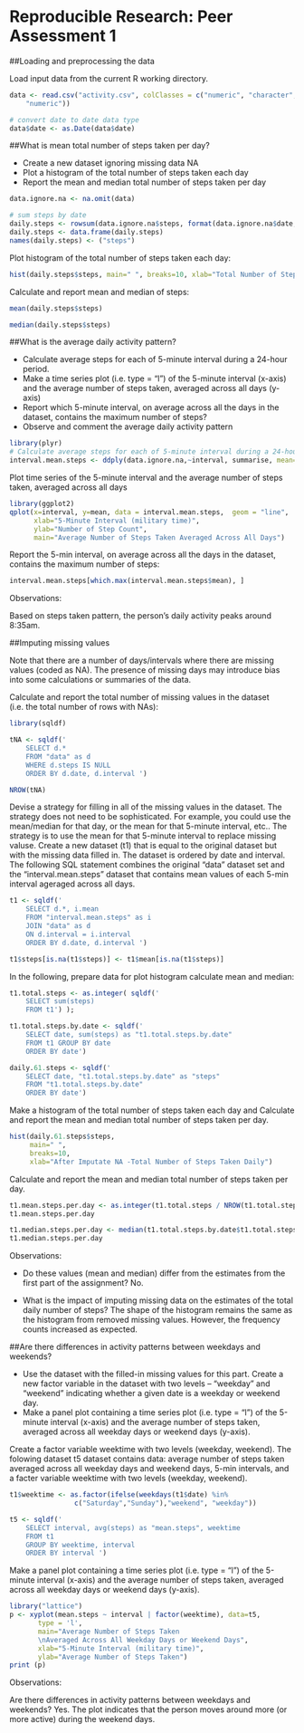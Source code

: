Reproducible Research: Peer Assessment 1
==========================================

##Loading and preprocessing the data

Load input data from the current R working directory.

```r
data <- read.csv("activity.csv", colClasses = c("numeric", "character", 
    "numeric"))

# convert date to date data type
data$date <- as.Date(data$date)
```
##What is mean total number of steps taken per day?

- Create a new dataset ignoring missing data NA
- Plot a histogram of the total number of steps taken each day
- Report the mean and median total number of steps taken per day

```r
data.ignore.na <- na.omit(data) 

# sum steps by date
daily.steps <- rowsum(data.ignore.na$steps, format(data.ignore.na$date, '%Y-%m-%d')) 
daily.steps <- data.frame(daily.steps) 
names(daily.steps) <- ("steps")
```

Plot histogram of the total number of steps taken each day:

```r
hist(daily.steps$steps, main=" ", breaks=10, xlab="Total Number of Steps Taken Daily")
```

Calculate and report mean and median of steps:

```r
mean(daily.steps$steps)
```

```r
median(daily.steps$steps)
```

##What is the average daily activity pattern?

- Calculate average steps for each of 5-minute interval during a 24-hour period.
- Make a time series plot (i.e. type = “l”) of the 5-minute interval (x-axis) and the average number of steps taken, averaged across all days (y-axis)
- Report which 5-minute interval, on average across all the days in the dataset, contains the maximum number of steps?
- Observe and comment the average daily activity pattern

```r
library(plyr)
# Calculate average steps for each of 5-minute interval during a 24-hour period
interval.mean.steps <- ddply(data.ignore.na,~interval, summarise, mean=mean(steps))
```

Plot time series of the 5-minute interval and the average number of steps taken, averaged across all days

```r
library(ggplot2)
qplot(x=interval, y=mean, data = interval.mean.steps,  geom = "line",
      xlab="5-Minute Interval (military time)",
      ylab="Number of Step Count",
      main="Average Number of Steps Taken Averaged Across All Days")
```

Report the 5-min interval, on average across all the days in the dataset, contains the maximum number of steps:
```r
interval.mean.steps[which.max(interval.mean.steps$mean), ]
```
Observations:

Based on steps taken pattern, the person's daily activity peaks around 8:35am.

##Imputing missing values

Note that there are a number of days/intervals where there are missing values (coded as NA). The presence of missing days may introduce bias into some calculations or summaries of the data.

Calculate and report the total number of missing values in the dataset (i.e. the total number of rows with NAs):

```r
library(sqldf)
```

```r
tNA <- sqldf(' 
    SELECT d.*            
    FROM "data" as d
    WHERE d.steps IS NULL 
    ORDER BY d.date, d.interval ')
```

```r
NROW(tNA)
```

Devise a strategy for filling in all of the missing values in the dataset. The strategy does not need to be sophisticated. For example, you could use the mean/median for that day, or the mean for that 5-minute interval, etc.. The strategy is to use the mean for that 5-minute interval to replace missing valuse. Create a new dataset (t1) that is equal to the original dataset but with the missing data filled in. The dataset is ordered by date and interval. The following SQL statement combines the original “data” dataset set and the “interval.mean.steps” dataset that contains mean values of each 5-min interval ageraged across all days.

```r
t1 <- sqldf('  
    SELECT d.*, i.mean
    FROM "interval.mean.steps" as i
    JOIN "data" as d
    ON d.interval = i.interval 
    ORDER BY d.date, d.interval ') 

t1$steps[is.na(t1$steps)] <- t1$mean[is.na(t1$steps)]
```

In the following, prepare data for plot histogram calculate mean and median:

```r
t1.total.steps <- as.integer( sqldf(' 
    SELECT sum(steps)  
    FROM t1') );

t1.total.steps.by.date <- sqldf(' 
    SELECT date, sum(steps) as "t1.total.steps.by.date" 
    FROM t1 GROUP BY date 
    ORDER BY date') 

daily.61.steps <- sqldf('   
    SELECT date, "t1.total.steps.by.date" as "steps"
    FROM "t1.total.steps.by.date"
    ORDER BY date') 
```
Make a histogram of the total number of steps taken each day and Calculate and report the mean and median total number of steps taken per day.

```r
hist(daily.61.steps$steps, 
     main=" ",
     breaks=10,
     xlab="After Imputate NA -Total Number of Steps Taken Daily")
```

Calculate and report the mean and median total number of steps taken per day.

```r
t1.mean.steps.per.day <- as.integer(t1.total.steps / NROW(t1.total.steps.by.date) )
t1.mean.steps.per.day
```

```r
t1.median.steps.per.day <- median(t1.total.steps.by.date$t1.total.steps.by.date)
t1.median.steps.per.day
```
Observations:

- Do these values (mean and median) differ from the estimates from the first part of the assignment? No.

- What is the impact of imputing missing data on the estimates of the total daily number of steps? The shape of the histogram remains the same as the histogram from removed missing values. However, the frequency counts increased as expected.

##Are there differences in activity patterns between weekdays and weekends?

- Use the dataset with the filled-in missing values for this part. Create a new factor variable in the dataset with two levels – “weekday” and “weekend” indicating whether a given date is a weekday or weekend day.
- Make a panel plot containing a time series plot (i.e. type = “l”) of the 5-minute interval (x-axis) and the average number of steps taken, averaged across all weekday days or weekend days (y-axis).

Create a factor variable weektime with two levels (weekday, weekend). The folowing dataset t5 dataset contains data: average number of steps taken averaged across all weekday days and weekend days, 5-min intervals, and a facter variable weektime with two levels (weekday, weekend).

```r
t1$weektime <- as.factor(ifelse(weekdays(t1$date) %in% 
                c("Saturday","Sunday"),"weekend", "weekday"))

t5 <- sqldf('   
    SELECT interval, avg(steps) as "mean.steps", weektime
    FROM t1
    GROUP BY weektime, interval
    ORDER BY interval ')
```

Make a panel plot containing a time series plot (i.e. type = “l”) of the 5-minute interval (x-axis) and the average number of steps taken, averaged across all weekday days or weekend days (y-axis).

```r
library("lattice")
p <- xyplot(mean.steps ~ interval | factor(weektime), data=t5, 
       type = 'l',
       main="Average Number of Steps Taken 
       \nAveraged Across All Weekday Days or Weekend Days",
       xlab="5-Minute Interval (military time)",
       ylab="Average Number of Steps Taken")
print (p)
```

Observations:

Are there differences in activity patterns between weekdays and weekends? Yes. The plot indicates that the person moves around more (or more active) during the weekend days.
